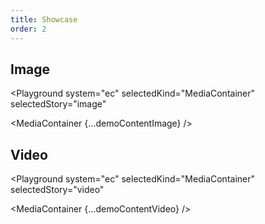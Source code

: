 ```yaml
---
title: Showcase
order: 2
---
```




## Image

<Playground
  system="ec"
  selectedKind="MediaContainer"
  selectedStory="image"
>
  <MediaContainer {...demoContentImage} />
</Playground>

## Video

<Playground
  system="ec"
  selectedKind="MediaContainer"
  selectedStory="video"
>
  <MediaContainer {...demoContentVideo} />
</Playground>
